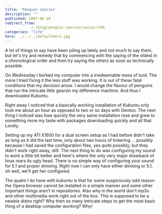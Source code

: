 ```yaml
---
title: 'Penguin species'
description: ""
published: 2007-06-10
redirect_from: 
            - /blog/penguin-species/swizec/194
categories: "life"
hero: ../../../defaultHero.jpg
---
```

A lot of things to say have been piling up lately and not much to say them, but let&#x27;s try and remedy that by commencing with the saying of the oldest in a chronological order and then try saying the others as soon as technically possible.

On Wednesday I borked my computer into a irredeemable mess of turd. The more I tried fixing it the less stuff was working. It is out of these fatal conditions that my decision arose. I would change the flavour of penguins that run the intricate little gearsin my difference machine. And thus I downloaded Kubuntu.

Right away I noticed that a basically working installation of Kubuntu only took me about an hour as opposed to two or so days with Gentoo. The next thing I noticed was how quickly the very same installation rose and grew to something more my taste with packages downloading quickly and all that. Lovely.

Setting up my ATI X1600 for a dual screen setup as I had before didn&#x27;t take as long as it did the last time, only about two hours of tinkering ... possibly because I had saved the configuration files, yes quite possibly, but they didn&#x27;t work right away, still. The next thing to do was configuring my sound to work a little bit better and here&#x27;s where the only very major drawback of linux rears its ugly head. There is no simple way of configuring your sound for 5.1 and proper dmixing. Right now I can only have either dmixing or 5.1, oh well, we&#x27;ll get her configured.

The qualm I do have with kubuntu is that for some suspiciously odd reason the Opera browser cannot be installed in a simple manner and some other important things aren&#x27;t in repositories. Also why in the world don&#x27;t mp3s and other multimedia work right out of the box. This is supposed to be a newbie distro right? Why then so many intricate steps to get the most basic thing of a desktop computer working? Why!